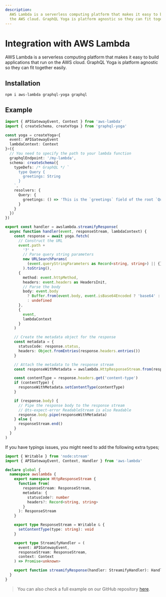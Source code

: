 ```yaml
---
description:
  AWS Lambda is a serverless computing platform that makes it easy to build applications that run on
  the AWS cloud. GraphQL Yoga is platform agnostic so they can fit together easily.
---
```


# Integration with AWS Lambda

AWS Lambda is a serverless computing platform that makes it easy to build applications that run on
the AWS cloud. GraphQL Yoga is platform agnostic so they can fit together easily.

## Installation

```sh npm2yarn
npm i aws-lambda graphql-yoga graphql
```

## Example

```ts filename="graphql.ts"
import { APIGatewayEvent, Context } from 'aws-lambda'
import { createSchema, createYoga } from 'graphql-yoga'

const yoga = createYoga<{
  event: APIGatewayEvent
  lambdaContext: Context
}>({
  // You need to specify the path to your lambda function
  graphqlEndpoint: '/my-lambda',
  schema: createSchema({
    typeDefs: /* GraphQL */ `
      type Query {
        greetings: String
      }
    `,
    resolvers: {
      Query: {
        greetings: () => 'This is the `greetings` field of the root `Query` type'
      }
    }
  })
})

export const handler = awslambda.streamifyResponse(
  async function handler(event, responseStream, lambdaContext) {
    const response = await yoga.fetch(
      // Construct the URL
      event.path +
        '?' +
        // Parse query string parameters
        new URLSearchParams(
          (event.queryStringParameters as Record<string, string>) || {}
        ).toString(),
      {
        method: event.httpMethod,
        headers: event.headers as HeadersInit,
        // Parse the body
        body: event.body
          ? Buffer.from(event.body, event.isBase64Encoded ? 'base64' : 'utf8')
          : undefined
      },
      {
        event,
        lambdaContext
      }
    )

    // Create the metadata object for the response
    const metadata = {
      statusCode: response.status,
      headers: Object.fromEntries(response.headers.entries())
    }

    // Attach the metadata to the response stream
    const responseWithMetadata = awslambda.HttpResponseStream.from(responseStream, metadata)

    const contentType = response.headers.get('content-type')
    if (contentType) {
      responseWithMetadata.setContentType(contentType)
    }

    if (response.body) {
      // Pipe the response body to the response stream
      // @ts-expect-error ReadableStream is also Readable
      response.body.pipe(responseWithMetadata)
    } else {
      responseStream.end()
    }
  }
)
```

If you have typings issues, you might need to add the following extra types;

```ts filename="awslambda.d.ts"
import { Writable } from 'node:stream'
import { APIGatewayEvent, Context, Handler } from 'aws-lambda'

declare global {
  namespace awslambda {
    export namespace HttpResponseStream {
      function from(
        responseStream: ResponseStream,
        metadata: {
          statusCode?: number
          headers?: Record<string, string>
        }
      ): ResponseStream
    }

    export type ResponseStream = Writable & {
      setContentType(type: string): void
    }

    export type StreamifyHandler = (
      event: APIGatewayEvent,
      responseStream: ResponseStream,
      context: Context
    ) => Promise<unknown>

    export function streamifyResponse(handler: StreamifyHandler): Handler<APIGatewayEvent>
  }
}
```

> You can also check a full example on our GitHub repository
> [here](https://github.com/graphql-hive/graphql-yoga/tree/main/examples/aws-lambda).
